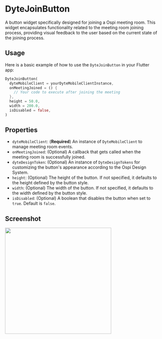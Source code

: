 # DyteJoinButton

A button widget specifically designed for joining a Ospi meeting room. This widget encapsulates functionality related to the meeting room joining process, providing visual feedback to the user based on the current state of the joining process.

## Usage

Here is a basic example of how to use the `DyteJoinButton` in your Flutter app:

```dart
DyteJoinButton(
  dyteMobileClient = yourDyteMobileClientInstance,
  onMeetingJoined = () {
    // Your code to execute after joining the meeting
  },
  height = 50.0,
  width = 200.0,
  isDisabled = false,
)
```

## Properties

- `dyteMobileClient`: (**Required**) An instance of `DyteMobileClient` to manage meeting room events.
- `onMeetingJoined`: (Optional) A callback that gets called when the meeting room is successfully joined.
- `dyteDesignToken`: (Optional) An instance of `DyteDesignTokens` for customizing the button's appearance according to the Ospi Design System.
- `height`: (Optional) The height of the button. If not specified, it defaults to the height defined by the button style.
- `width`: (Optional) The width of the button. If not specified, it defaults to the width defined by the button style.
- `isDisabled`: (Optional) A boolean that disables the button when set to `true`. Default is `false`.


## Screenshot

<img src="/static/mobile/flutter/flutter-join-button.png" width="350px"/>